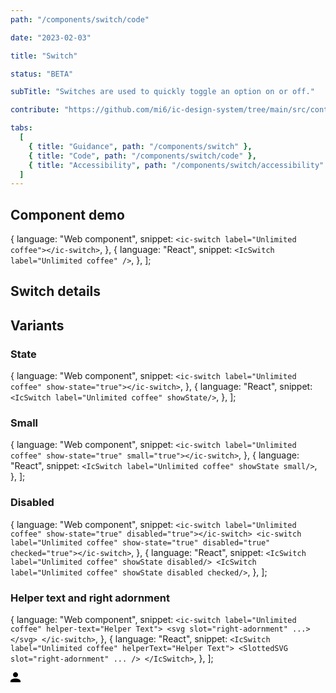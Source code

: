 ```yaml
---
path: "/components/switch/code"

date: "2023-02-03"

title: "Switch"

status: "BETA"

subTitle: "Switches are used to quickly toggle an option on or off."

contribute: "https://github.com/mi6/ic-design-system/tree/main/src/content/structured/components/switch"

tabs:
  [
    { title: "Guidance", path: "/components/switch" },
    { title: "Code", path: "/components/switch/code" },
    { title: "Accessibility", path: "/components/switch/accessibility" },
  ]
---
```



## Component demo

  {
    language: "Web component",
    snippet: `<ic-switch label="Unlimited coffee"></ic-switch>`,
  },
  {
    language: "React",
    snippet: `<IcSwitch label="Unlimited coffee" />`,
  },
];

<ComponentPreview snippets={snippetsDefault}>
  <IcSwitch label="Unlimited coffee" />
</ComponentPreview>

## Switch details

<ComponentDetails component="ic-switch" />

## Variants

### State

  {
    language: "Web component",
    snippet: `<ic-switch label="Unlimited coffee" show-state="true"></ic-switch>`,
  },
  {
    language: "React",
    snippet: `<IcSwitch label="Unlimited coffee" showState/>`,
  },
];

<ComponentPreview snippets={snippetsState}>
  <IcSwitch label="Unlimited coffee" showState />
</ComponentPreview>

### Small

  {
    language: "Web component",
    snippet: `<ic-switch label="Unlimited coffee" show-state="true" small="true"></ic-switch>`,
  },
  {
    language: "React",
    snippet: `<IcSwitch label="Unlimited coffee" showState small/>`,
  },
];

<ComponentPreview snippets={snippetsSmall}>
  <IcSwitch label="Unlimited coffee" showState small />
</ComponentPreview>

### Disabled

  {
    language: "Web component",
    snippet: `<ic-switch label="Unlimited coffee" show-state="true" disabled="true"></ic-switch>
<ic-switch label="Unlimited coffee" show-state="true" disabled="true" checked="true"></ic-switch>`,
  },
  {
    language: "React",
    snippet: `<IcSwitch label="Unlimited coffee" showState disabled/>
<IcSwitch label="Unlimited coffee" showState disabled checked/>`,
  },
];

<ComponentPreview snippets={snippetsDisabled}>
  <div style={{ display: "flex", flexDirection: "column", gap: "8px" }}>
    <IcSwitch label="Unlimited coffee" showState disabled />
    <IcSwitch label="Unlimited coffee" showState disabled checked />
  </div>
</ComponentPreview>

### Helper text and right adornment

  {
    language: "Web component",
    snippet: `<ic-switch label="Unlimited coffee" helper-text="Helper Text">
  <svg slot="right-adornment" ...></svg>
</ic-switch>`,
  },
  {
    language: "React",
    snippet: `<IcSwitch label="Unlimited coffee" helperText="Helper Text">
  <SlottedSVG slot="right-adornment" ... />
</IcSwitch>`,
  },
];

<ComponentPreview snippets={snippetsHelperAndAdornment}>
  <IcSwitch label="Unlimited coffee" helperText="Helper Text">
    <svg
      slot="right-adornment"
      width="16"
      height="16"
      viewBox="0 0 16 16"
      fill="none"
      xmlns="http://www.w3.org/2000/svg"
    >
      <path
        d="M8 8C10.21 8 12 6.21 12 4C12 1.79 10.21 0 8 0C5.79 0 4 1.79 4 4C4 6.21 5.79 8 8 8ZM8 10C5.33 10 0 11.34 0 14V16H16V14C16 11.34 10.67 10 8 10Z"
        fill="black"
      />
    </svg>
  </IcSwitch>
</ComponentPreview>
